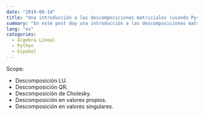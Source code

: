 ```yaml
---
date: "2019-08-14"
title: "Una introducción a las descomposiciones matriciales (usando Python)"
summary: "En este post doy una introducción a las descomposiciones matriciales, explico por qué son interesantes y necesarias, y doy múltiples ejemplos usando la librería NumPy de Python."
lang: "es"
categories:
  - Álgebra Lineal
  - Python
  - Español
---
```


Scope:
- Descomposición LU.
- Descomposición QR.
- Descomposición de Cholesky.
- Descomposición en valores propios.
- Descomposición en valores singulares.